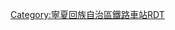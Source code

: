 {{Routemap
| title = 银川站
| inline = <includeonly>yes</includeonly>
| map = 
\CONTg\CONTg\\\ ~~ ~~ ~~[[包兰铁路]]往[[芦花台站|芦花台]]至[[包头站|包头]]
\STRg\STRf\\\
\\\\\\STR\STR\\\\\\exCONTg\exCONTg\ ~~ ~~ ~~[[包银高速铁路]]往[[沙湖站|沙湖]]至[[包头站|包头]]
\\\\\STRc2\STR3\STR\\\\\\exSTRg\exSTRf\
\\\\STRc2\STR3+1\STRc4\STR\\\\\\exSTR\exSTR\
\\\STRc2\STR3+1\STRc4\\STR\\\\\\exSTR\exSTR\
\\STRc2\STR3+1\STRc4\\\STR\\\\\\exSTR\exSTR\
\\STR+1\STRc4\\CONTg\CONTg\STR\\\\\\exSTR\exSTR\ ~~ ~~ ~~银川客车整备所
\CONTgq\KRZu\STRq\STRq\KRZu\KRZu\KRZu\STRq\STRq\STR2+r\STRc3\\exSTR\exSTR\ ~~ ~~ ~~银川动车运用所/综合维修工区
\CONTgq\KRZu\STRq\STRq\KRZu\KRZu\KRZu\STRq\STR2+r\STRc13\STR2+4\STRc3\exSTR\exSTR\
\\STR\\\STR\STR\STR\\STRc1\STR2+4\STRc13\STR2+4\exSTR!~STRc3\exSTR\
\\STR\CONTg\CONTg!~STRc2\ABZg3\STR\STR\\\STRc1\STR2+4\STRc13\xKRZ2+4u\exSTR!~STRc3\ ~~ ~~ ~~银川机务运用车间
\\\STR\STR\ABZg+1\STR!~STRc4\STR\STR\\\\STRc1\STR+4\exSTR!~STRc1\xKRZ2+4u\STRc3\
\\\STR\STR!~STRc2\ABZg3\STR!~STRc2\STR3\STR\\\\\STR\exSTR\exSTR!~STRc1\STR+4\
\\\STR\ABZg+1\STR!~STRc24\ABZ3+1g\STRc4\STR\\\\\STR\exSTR\exSTR\STR\
\ENDEa\ENDEa\STR\ABZg2\ABZg+1!~STRc3\STRc4\STRc2\STR3\\\\\STR\exSTR\exSTR\STR\
\STR\STR\STR\STR!~STRc1\ABZg+4\STRc2\STR3+1\STRc4\\\\\STR\exSTR\exSTR\STR\
\STR2\STR!~STRc3\ABZg2\ABZg3\ABZg2\ABZ1+3f\STRc4\\\\\\ABZg2\ENDExa!~STRc3\ENDExa!~STRc2\ABZg3\
\STRc1\ABZg+4\ABZg+1\ABZg+4\ABZg+1\ABZg+4\\\\\\STRc2\STR3!~STRc1\ABZg+4\ABZg+1\STR!~STRc4\
\\ABZg2\STR!~STRc3\ABZg2\ABZg3\STR\\\\\STRc2\STR3+1\STRc4\STR\STR\STR\
\\ENDEe!~STRc1\ABZg+4\ABZg+1\ABZg+4\STR\\\\STRc2\STR3+1\STRc4\\STR!~STRc2\ABZg3\STR\
\\\ABZg2\ABZg3\STR\STR\\\STRc2\STR3+1\STRc4\\\ABZg+1\ABZg2!~STRc4\STR!~STRc3\
\\STRc2\ABZ3+1g\ABZg+4\STR\ABZg2\STRc3\STRc2\STR3+1\STRc4\\\\STR\STR!~STRc1\ABZg+4\
\\STRc2\STR3+1\STRc24\STR3\STR\STR!~STRc1\STR2+4\STR+1!~STRc3\STRc4\\\\STRc2\ABZg3\STR\ABZg2\STRc3\
\\\STR+1\STRc24\ABZ1+3f\STRc24\ABZg3\ABZg2\STRc13\ABZg+4\\\\STRc2\ABZ1+3f\STR!~STRc4\STR\STR!~STRc1\ABZ4+2f\STRc3\
\\\STR\STR+1\STR!~STRc4\STR+1\STR!~STRc4\STR!~STRc1\STR+4\STR\\\\STR+1\STR!~STRc4\STR\STR\STR\STR!~STRc1\STR+4\
\\\STR+BSr\STR+BSl\STR+BSr\STR+BSl\STR+BSr\eSTR+BSl\eSTR+BSr\eSTR+BSl\exSTR+BSr\exSTR+BSl\exSTR+BSr\STR+BSl\STR+BSr\STR+BSl\STR+BSr\STR+BSl\STR+BSr!~num2r\STR+BSl!~num1l\ ~~ ~~ ~~1~7站台高速场
\\\STR+BSr\STR+BSl\STR+BSr\STR+BSl\STR+BSr\eSTR+BSl\eSTR+BSr\eSTR+BSl\exSTR+BSr\exSTR+BSl\exSTR+BSr\STR+BSl\STR+BSr\STR+BSl\STR+BSr\STR+BSl\STR+BSr\STR+BSl\ ~~ ~~ ~~8~11站台预留高速场
\\\STR+BSr\STR+BSl\STR+BSr\STR+BSl\STR+BSr\eSTR+BSl\eSTR+BSr\eSTR+BSl\exSTR+BSr\exSTR+BSl\exSTR+BSr\STR+BSl\STR+BSr\STR+BSl\STR+BSr\STR+BSl\STR+BSr\STR+BSl\ ~~ ~~ ~~12~13站台预留普速场
\\\STR+BSr\STR+BSl\STR+BSr\STR+BSl\STR+BSr\eSTR+BSl\eSTR+BSr\eSTR+BSl\exSTR+BSr\exSTR+BSl\exSTR+BSr\STR+BSl\STR+BSr\STR+BSl\STR+BSr\STR+BSl\STR+BSr\STR+BSl\ ~~ ~~ ~~14~18站台普速场
\\\STR\STR2\STR!~STRc3\STR2\STR!~STRc3\STR!~STRc2\STR3\STR\\\\STR2\STR!~STRc3\STR\STR\STR\STR!~STRc2\STR3\
\\\STR2\STRc13\ABZ2+4g\STRc13\ABZg+4\ABZg+1\STRc4\STR\\\\STRc1\ABZ2+4g\STR!~STRc3\STR\STR!~STRc2\ABZ3+1g\STRc4\
\\STRc1\STR2+4\STRc13\ABZ4+2f\ABZg3\STR\\STR\\\\\STRc1\ABZg+4\STR\ABZg+1\ENDEa!~STRc4\
\\\STRc1\STR2+4\ABZg+1!~STRc3\ABZg+4\STR\\STR\\\\\\STR\STR!~STRc2\ABZg3!~STRc2\STR3\
\\\\STRc1\ABZg+4\ABZg2\ABZg3\STRc2\STR3\\\\\\ABZg2\ABZg+1!~STRc3\ABZg+1!~STRc4\STRc4\
\\\\STR\ABZg+1\ABZg+4!~STRc2\STR3+1\STRc4\\\\\\STR!~STRc1\ABZg+4\STR\
\\\\STR\ENDEe\ABZg+1\STRc4\\\\\\\ABZg2\STR!~STRc3\ENDExe\
\\\\ABZg2\STRc3\STR\\\\\\\\STR!~STRc1\ABZg+4\exCONTf\ ~~ ~~ ~~银新线（部分拆除）
\\STRc2\STR3!~STRc1\STR+4\STR\\\\\\\\STR!~STRc2\ABZg3\
\\CONT1\STRc4\STR!~STRc2\ABZg3\\\\\\\\ABZg+1\STR!~STRc4\ ~~ ~~ ~~银川供电段
\\\\ABZg+1\STR!~STRc4\\\\\\\\STR\STR\
\\\\ABZg2\STR!~STRc3\\\\\\\\STRg\STRf\
\\\\STR!~STRc1\ABZg+4\\\\\\\\CONTf\CONTf\ ~~ ~~ ~~[[银兰高速铁路]]往[[银川东站|银川东]]至[[兰州西站|兰州西]]
\STR\STR\\\\\\\
\STRg\STRf\\\\\\\
\CONTf\CONTf\\\\\\\ ~~ ~~ ~~[[包兰铁路]]往[[银川南站|银川南]]至[[兰州站|兰州]]
|bottom={{navbar|银川站RDT}}
}}<noinclude>

{{Rdt intro|[[银川站]]}}

[[Category:寧夏回族自治區鐵路車站RDT]]

</noinclude>